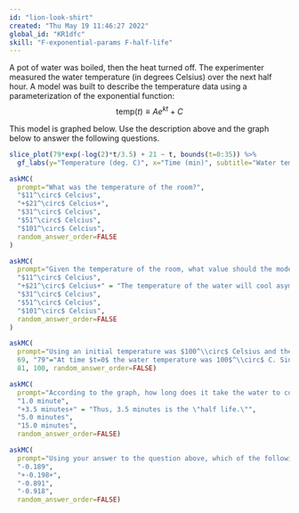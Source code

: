 ```yaml
---
id: "lion-look-shirt"
created: "Thu May 19 11:46:27 2022"
global_id: "KR1dfc"
skill: "F-exponential-params F-half-life"
---
```


A pot of water was boiled, then the heat turned off. The experimenter measured the water temperature (in degrees Celsius) over the next half hour. A model was built to describe the temperature data using a parameterization of the exponential function: $$\text{temp}(t)\equiv Ae^{kt}+C$$

This model is graphed below. Use the description above and the graph below to answer the following questions.

```r
slice_plot(79*exp(-log(2)*t/3.5) + 21 ~ t, bounds(t=0:35)) %>%
  gf_labs(y="Temperature (deg. C)", x="Time (min)", subtitle="Water temperature")
```

```r
askMC(
  prompt="What was the temperature of the room?",
  "$11^\circ$ Celcius",
  "+$21^\circ$ Celcius+",
  "$31^\circ$ Celcius",
  "$51^\circ$ Celcius",
  "$101^\circ$ Celcius",
  random_answer_order=FALSE
)
```

```r
askMC(
  prompt="Given the temperature of the room, what value should the model use for $C$?",
  "$11^\circ$ Celcius",
  "+$21^\circ$ Celcius+" = "The temperature of the water will cool asymptotically to room temperature.",
  "$31^\circ$ Celcius",
  "$51^\circ$ Celcius",
  "$101^\circ$ Celcius",
  random_answer_order=FALSE
)
```

```r
askMC(
  prompt="Using an initial temperature was $100^\\circ$ Celsius and the value of $C$, calculate the value of the parameter $A$. Enter your answer below, rounded to the nearest whole number.",
  69, "79"="At time $t=0$ the water temperature was 100$^\\circ$ C. Since $e^{k t}\\left.\\right|_{t=0} = 1$, the model reduces to $100 = A + C$.", 
  81, 100, random_answer_order=FALSE)
```

```r
askMC(
  prompt="According to the graph, how long does it take the water to cool from $100^\\circ$ Celsius to $60.5^\\circ$?  (Note that 60.5 is halfway between 100 and 21.)",
  "1.0 minute",
  "+3.5 minutes+" = "Thus, 3.5 minutes is the \"half life.\"",
  "5.0 minutes",
  "15.0 minutes",
  random_answer_order=FALSE)
```

```r
askMC(
  prompt="Using your answer to the question above, which of the following is the value of for the parameter $k$? (Hint: the formula is $$k=\\pm\\frac{\ln (2)}{\\text{half life}}\\ .$$ Please keep in mind that since your function is decaying, the value for $k$ must be negative.)",
  "-0.189",
  "+-0.198+",
  "-0.891",
  "-0.918",
  random_answer_order=FALSE)
```

